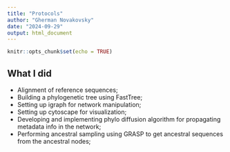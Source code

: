 ---
title: "Protocols"
author: "Gherman Novakovsky"
date: "2024-09-29"
output: html_document
---

```{r setup, include=FALSE}
knitr::opts_chunk$set(echo = TRUE)
```

## What I did

* Alignment of reference sequences;
* Building a phylogenetic tree using FastTree;
* Setting up igraph for network manipulation;
* Setting up cytoscape for visualization;
* Developing and implementing phylo diffusion algorithm for propagating metadata info in the network;
* Performing ancestral sampling using GRASP to get ancestral sequences from the ancestral nodes;
